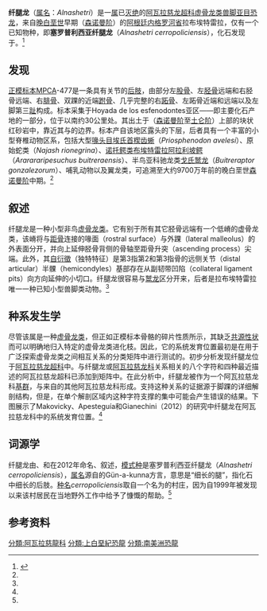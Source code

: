 {{Automatic taxobox
| fossil_range = [[森诺曼阶|森诺曼阶]]<br>~{{fossil_range|97}}
| taxon = Alnashetri
| authority = Makovicky, Apesteguía & Gianechini, 2012 
| type_species = '''塞罗普利西亚纤腿龙<br />''Alnashetri cerropoliciensis'''''
| type_species_authority = Makovicky, Apesteguía & Gianechini, 2012
}}
'''纤腿龙'''（[[属名|属名]]：''Alnashetri''）是一[[属|属]]已[[灭绝|灭绝]]的[[阿瓦拉慈龙超科|阿瓦拉慈龙超科]][[虚骨龙类|虚骨龙类]][[兽脚亚目|兽脚亚目]][[恐龙|恐龙]]，来自[[晚白垩世|晚白垩世]]早期（[[森诺曼阶|森诺曼阶]]）的[[阿根廷|阿根廷]][[内格罗河省|内格罗河省]]拉布埃特雷拉，仅有一个已知物种，即'''塞罗普利西亚纤腿龙'''（''Alnashetri cerropoliciensis''），化石发现于{{le|坎德洛斯组|Candeleros Formation}}。<ref name=Alnashetri>{{Cite journal | last1 = Makovicky | first1 = P. J. | last2 = Apesteguía | first2 = S. N. | last3 = Gianechini | first3 = F. A. | title = A New Coelurosaurian Theropod from the La Buitrera Fossil Locality of Río Negro, Argentina | doi = 10.3158/2158-5520-5.1.90 | journal = Fieldiana Life and Earth Sciences | volume = 5 | pages = 90 | year = 2012 }}</ref>

==发现==
[[正模标本|正模标本]]MPCA-477是一条具有关节的[[后肢|后肢]]，由部分左[[股骨|股骨]]、左[[胫骨|胫骨]]远端和右胫骨远端、右[[腓骨|腓骨]]、双踝的近端[[跗骨|跗骨]]、几乎完整的右[[跖骨|跖骨]]、左跖骨近端和远端以及左脚第三[[趾|趾]]构成。标本采集于Hoyada de los esfenodontes亚区――即{{le|拉布埃特雷拉|La Buitrera}}主要化石产地的一部分，位于{{le|埃尔乔肯|El Chocón (Neuquén)}}以南约30公里处。其出土于{{le|利迈河亚群|Rio Limay Subgroup}}（[[森诺曼阶|森诺曼阶]]至[[土仑阶|土仑阶]]）{{le|坎德洛斯组|Candeleros Formation}}上部的块状红砂岩中，靠近其与{{le|乌因库尔组|Huincul Formation}}的边界。标本产自该地区露头的下层，后者具有一个丰富的小型脊椎动物区系，包括大型[[喙头目|喙头目]][[首楔齿蜥属|埃氏首楔齿蜥]]（''Priosphenodon avelesi''）、原始蛇类{{le|里奥内格罗纳哈什蛇|Najash rionegrina}}（''Najash rionegrina''）、[[诺托鳄类|诺托鳄类]][[阿拉利坡鳄|布埃特雷拉阿拉利坡鳄]]（''Ararararipesuchus buitreraensis''）、半鸟亚科驰龙类[[鹫龙|戈氏鹫龙]]（''Buitreraptor gonzalezorum''）、哺乳动物以及翼龙类，可追溯至大约9700万年前的晚白垩世[[森诺曼阶|森诺曼阶]]中期。<ref name=Alnashetri/>

==叙述==
纤腿龙是一种小型非鸟[[虚骨龙类|虚骨龙类]]。它有别于所有其它胫骨远端有一个低嵴的虚骨龙类，该嵴将与[[距骨|距骨]]连接的喙面（rostral surface）与外踝（lateral malleolus）的外表面分开，并向上延伸胫骨背侧的骨轴至距骨升突（ascending process）尖端。此外，其[[自衍徵|自衍徵]]（独特特征）是第3指第2和第3指骨的远侧关节（distal articular）半髁（hemicondyles）基部存在从副韧带凹陷（collateral ligament pits）向{{le|腹侧|ventral}}方向延伸的小切口。纤腿龙很容易与[[鹫龙|鹫龙]]区分开来，后者是拉布埃特雷拉唯一一种已知小型兽脚类动物。<ref name=Alnashetri/>

==种系发生学==
尽管该属是一种[[虚骨龙类|虚骨龙类]]，但正如正模标本骨骼的碎片性质所示，其缺乏[[共源性状|共源性状]]而可以明确地归入特定的虚骨龙类进化枝。因此，它的系统发育位置最初是在用于广泛探索虚骨龙类之间相互关系的分类矩阵中进行测试的。初步分析发现纤腿龙位于[[阿瓦拉慈龙超科|阿瓦拉慈龙超科]]中。与纤腿龙或[[阿瓦拉慈龙科|阿瓦拉慈龙科]]关系相关的八个字符和四种最近描述的阿瓦拉慈龙超科已添加到矩阵中。在此分析中，纤腿龙被作为一个阿瓦拉慈龙科[[基群|基群]]，与来自{{le|内乌肯盆地|Neuquén Basin}}的其他阿瓦拉慈龙科形成{{le|多分枝|polytomy}}。支持这种关系的证据源于脚踝的详细解剖结构，但是，在单个解剖区域内这种字符支撑的集中可能会产生错误的结果。下图展示了Makovicky、Apesteguía和Gianechini（2012）的研究中纤腿龙在阿瓦拉慈龙科中的系统发育位置。<ref name=Alnashetri/>

{{clade| style=font-size:95%;line-height:95%
|label1=[[阿瓦拉慈龙科|阿瓦拉慈龙科]] 
|1={{clade
   |1=[[阿瓦拉慈龙|阿瓦拉慈龙]]
   |2={{clade
      |1='''纤腿龙'''
      |2=[[波氏爪龙|波氏爪龙]]
      |3=[[巴塔哥尼亚爪龙|巴塔哥尼亚爪龙]]
      |4={{clade
         |1=[[临河爪龙|临河爪龙]]
         |2={{clade
            |1={{clade
               |1=[[游光爪龙|游光爪龙]]
               |2=[[西峡爪龙|西峡爪龙]] }}
            |2={{clade
               |1=[[单爪龙|单爪龙]]
               |2=[[鸟面龙|鸟面龙]]  }} }} }} }} }} }}

==词源学==
纤腿龙由{{le|彼得·马克维奇|Peter J. Makovicky}}、{{link-es|塞巴斯蒂安·阿派斯特圭|Sebastián Apesteguía}}和{{le|费德里科·捷安特|Federico A. Gianechini}}在2012年命名、叙述，[[模式种|模式种]]是塞罗普利西亚纤腿龙（''Alnashetri cerropoliciensis''），[[属名|属名]]源自{{le|特维尔切语|Tehuelche language}}的Gün-a-kunna方言，意思是“细长的腿”，指化石中细长的后肢。[[种名|种名]]''cerropoliciensis''取自一个名为{{le|塞罗普利西亚|Cerro Policía}}的村庄，因为自1999年被发现以来该村居民在当地野外工作中给予了慷慨的帮助。<ref name=Alnashetri/>

== 参考资料 ==
{{Reflist}}

{{手盜龍類|M.}}
{{Taxonbar|from=Q128050}}
[[分類:阿瓦拉慈龍科|分類:阿瓦拉慈龍科]]
[[分類:上白堊紀恐龍|分類:上白堊紀恐龍]]
[[分類:南美洲恐龍|分類:南美洲恐龍]]